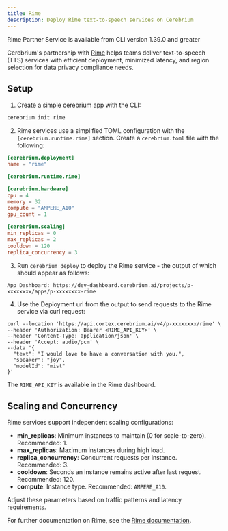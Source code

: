 ```yaml
---
title: Rime
description: Deploy Rime text-to-speech services on Cerebrium
---
```


<Note>
  Rime Partner Service is available from CLI version 1.39.0 and greater
</Note>

Cerebrium's partnership with [Rime](https://www.rime.ai/) helps teams deliver text-to-speech (TTS) services with efficient deployment, minimized latency, and region selection for data privacy compliance needs.

## Setup

1. Create a simple cerebrium app with the CLI:

```bash
cerebrium init rime
```

2. Rime services use a simplified TOML configuration with the `[cerebrium.runtime.rime]` section. Create a `cerebrium.toml` file with the following:

```toml
[cerebrium.deployment]
name = "rime"

[cerebrium.runtime.rime]

[cerebrium.hardware]
cpu = 4
memory = 32
compute = "AMPERE_A10"
gpu_count = 1

[cerebrium.scaling]
min_replicas = 0
max_replicas = 2
cooldown = 120
replica_concurrency = 3
```

3. Run `cerebrium deploy` to deploy the Rime service - the output of which should appear as follows:

```
App Dashboard: https://dev-dashboard.cerebrium.ai/projects/p-xxxxxxxx/apps/p-xxxxxxxx-rime
```

4. Use the Deployment url from the output to send requests to the Rime service via curl request:

```
curl --location 'https://api.cortex.cerebrium.ai/v4/p-xxxxxxxx/rime' \
--header 'Authorization: Bearer <RIME_API_KEY>' \
--header 'Content-Type: application/json' \
--header 'Accept: audio/pcm' \
--data '{
  "text": "I would love to have a conversation with you.",
  "speaker": "joy",
  "modelId": "mist"
}'
```

The `RIME_API_KEY` is available in the Rime dashboard.

## Scaling and Concurrency

Rime services support independent scaling configurations:

- **min_replicas**: Minimum instances to maintain (0 for scale-to-zero). Recommended: 1.
- **max_replicas**: Maximum instances during high load.
- **replica_concurrency**: Concurrent requests per instance. Recommended: 3.
- **cooldown**: Seconds an instance remains active after last request. Recommended: 120.
- **compute**: Instance type. Recommended: `AMPERE_A10`.

Adjust these parameters based on traffic patterns and latency requirements.

For further documentation on Rime, see the [Rime documentation](https://docs.rime.ai/).
